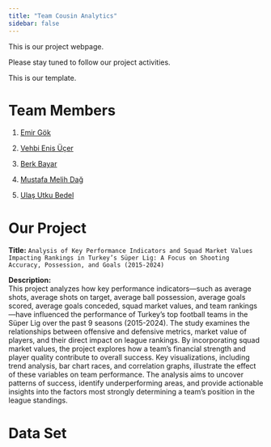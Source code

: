 ```yaml
---
title: "Team Cousin Analytics"
sidebar: false 
---
```


This is our project webpage.

Please stay tuned to follow our project activities.

This is our template.

# Team Members

1.  [Emir Gök](https://emu-hacettepe-analytics.github.io/emu430-fall2024-emirrgok/)

2.  [Vehbi Enis Üçer](https://emu-hacettepe-analytics.github.io/emu430-fall2024-enisucer/)

3.  [Berk Bayar](https://emu-hacettepe-analytics.github.io/emu430-fall2024-berkbyr/)

4.  [Mustafa Melih Dağ](https://emu-hacettepe-analytics.github.io/emu430-fall2024-melihdag1/)

5.  [Ulaş Utku Bedel](https://emu-hacettepe-analytics.github.io/emu430-fall2024-ulasutkubedel)

# Our Project

**Title:** `Analysis of Key Performance Indicators and Squad Market Values Impacting Rankings in Turkey’s Süper Lig: A Focus on Shooting Accuracy, Possession, and Goals (2015-2024)`

**Description:**\
This project analyzes how key performance indicators—such as average shots, average shots on target, average ball possession, average goals scored, average goals conceded, squad market values, and team rankings—have influenced the performance of Turkey's top football teams in the Süper Lig over the past 9 seasons (2015-2024). The study examines the relationships between offensive and defensive metrics, market value of players, and their direct impact on league rankings. By incorporating squad market values, the project explores how a team's financial strength and player quality contribute to overall success. Key visualizations, including trend analysis, bar chart races, and correlation graphs, illustrate the effect of these variables on team performance. The analysis aims to uncover patterns of success, identify underperforming areas, and provide actionable insights into the factors most strongly determining a team’s position in the league standings.

# Data Set
